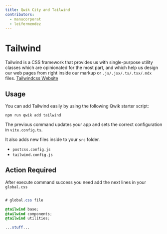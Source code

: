 ```yaml
---
title: Qwik City and Tailwind
contributors:
  - manucorporat
  - leifermendez
---
```


# Tailwind

Tailwind is a CSS framework that provides us with single-purpose utility classes which are
opinionated for the most part, and which help us design our web pages from right inside our
markup or `.js/.jsx/.ts/.tsx/.mdx` files. [Tailwindcss Website](https://tailwindcss.com/)

## Usage

You can add Tailwind easily by using the following Qwik starter script:

```shell
npm run qwik add tailwind
```

The previous command updates your app and sets the correct configuration in `vite.config.ts`.

It also adds new files inside to your `src` folder.

- `postcss.config.js`
- `tailwind.config.js`

## Action Required

After execute command success you need add the next lines
in your `global.css`

```css

# global.css file

@tailwind base;
@tailwind components;
@tailwind utilities;

...stuff...

```
